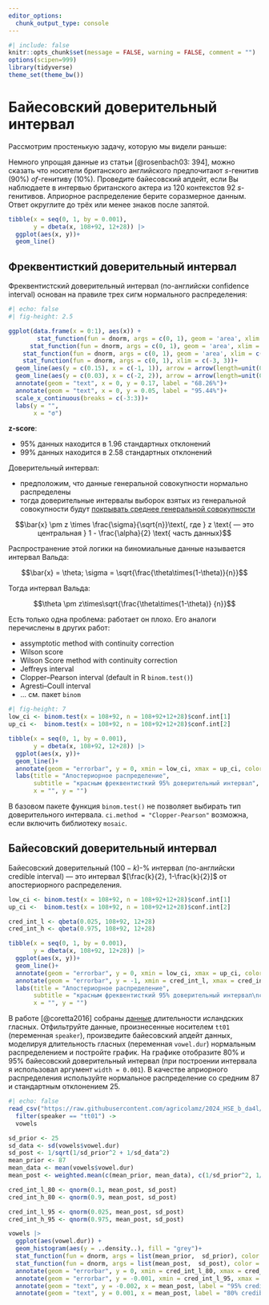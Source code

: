 ```yaml
---
editor_options: 
  chunk_output_type: console
---
```


```r
#| include: false
knitr::opts_chunk$set(message = FALSE, warning = FALSE, comment = "")
options(scipen=999)
library(tidyverse)
theme_set(theme_bw())
```

# Байесовский доверительный интервал
Рассмотрим простенькую задачу, которую мы видели раньше:

::: {.callout-note}
Немного упрощая данные из статьи [@rosenbach03: 394], можно сказать что носители британского английского предпочитают *s*-генитив (90%) *of*-генитиву (10%). Проведите байесовский апдейт, если Вы наблюдаете в интервью британского актера из 120 контекстов 92 *s*-генитивов. Априорное распределение берите соразмерное данным. Ответ округлите до трёх или менее знаков после запятой.
:::

```r
tibble(x = seq(0, 1, by = 0.001),
       y = dbeta(x, 108+92, 12+28)) |>
  ggplot(aes(x, y))+
  geom_line()
```

## Фреквентисткий доверительный интервал
Фреквентистский доверительный интервал (по-английски confidence interval) основан на правиле трех сигм нормального распределения:

```r
#| echo: false
#| fig-height: 2.5

ggplot(data.frame(x = 0:1), aes(x)) + 
        stat_function(fun = dnorm, args = c(0, 1), geom = 'area', xlim = c(-3, 3), fill = 'deepskyblue4') + 
      stat_function(fun = dnorm, args = c(0, 1), geom = 'area', xlim = c(-2, 2), fill = 'cadetblue') + 
    stat_function(fun = dnorm, args = c(0, 1), geom = 'area', xlim = c(-1, 1), fill = 'lightblue') + 
    stat_function(fun = dnorm, args = c(0, 1), xlim = c(-3, 3))+
  geom_line(aes(y = c(0.15), x = c(-1, 1)), arrow = arrow(length=unit(0.2,"cm"), ends="both", type = "closed"))+
  geom_line(aes(y = c(0.03), x = c(-2, 2)), arrow = arrow(length=unit(0.2,"cm"), ends="both", type = "closed"))+
  annotate(geom = "text", x = 0, y = 0.17, label = "68.26%")+
  annotate(geom = "text", x = 0, y = 0.05, label = "95.44%")+
  scale_x_continuous(breaks = c(-3:3))+
  labs(y = "",
       x = "σ")
```

**z-score**:

- 95% данных находится в 1.96 стандартных отклонений
- 99% данных находится в 2.58 стандартных отклонений

Доверительный интервал:

- предположим, что данные генеральной совокупности нормально распределены
- тогда доверительные интервалы выборок взятых из генеральной совокупности будут [покрывать среднее генеральной совокупности](https://rpsychologist.com/d3/CI/)

$$\bar{x} \pm z \times \frac{\sigma}{\sqrt{n}}\text{, где } z \text{ — это центральная } 1 - \frac{\alpha}{2} \text{ часть данных}$$

Распространение этой логики на биномиальные данные называется интервал Вальда:

$$\bar{x} = \theta; \sigma = \sqrt{\frac{\theta\times(1-\theta)}{n}}$$

Тогда интервал Вальда:

$$\theta \pm  z\times\sqrt{\frac{\theta\times(1-\theta)} {n}}$$

Есть только одна проблема: работает он плохо. Его аналоги перечислены в других работ:

- assymptotic method with continuity correction
- Wilson score
- Wilson Score method with continuity correction
- Jeffreys interval
- Clopper–Pearson interval (default in R `binom.test()`)
- Agresti–Coull interval
- ... см. пакет `binom`

```r
#| fig-height: 7
low_ci <- binom.test(x = 108+92, n = 108+92+12+28)$conf.int[1]
up_ci <-  binom.test(x = 108+92, n = 108+92+12+28)$conf.int[2]

tibble(x = seq(0, 1, by = 0.001),
       y = dbeta(x, 108+92, 12+28)) |>
  ggplot(aes(x, y))+
  geom_line()+
  annotate(geom = "errorbar", y = 0, xmin = low_ci, xmax = up_ci, color = "red")+
  labs(title = "Апостериорное распределение",
       subtitle = "красным фреквентисткий 95% доверительный интервал",
       x = "", y = "")
```

В базовом пакете функция `binom.test()` не позволяет выбирать тип доверительного интервала. `ci.method = "Clopper-Pearson"` возможна, если включить библиотеку `mosaic`. 

## Байесовский доверительный интервал

Байесовский доверительный $(100-k)$-% интервал (по-английски credible interval) --- это интервал $[\frac{k}{2}, 1-\frac{k}{2}]$ от апостериорного распределения.

```r
low_ci <- binom.test(x = 108+92, n = 108+92+12+28)$conf.int[1]
up_ci <-  binom.test(x = 108+92, n = 108+92+12+28)$conf.int[2]

cred_int_l <- qbeta(0.025, 108+92, 12+28)
cred_int_h <- qbeta(0.975, 108+92, 12+28)

tibble(x = seq(0, 1, by = 0.001),
       y = dbeta(x, 108+92, 12+28)) |>
  ggplot(aes(x, y))+
  geom_line()+
  annotate(geom = "errorbar", y = 0, xmin = low_ci, xmax = up_ci, color = "red")+
  annotate(geom = "errorbar", y = -1, xmin = cred_int_l, xmax = cred_int_h, color = "lightblue")+
  labs(title = "Апостериорное распределение",
       subtitle = "красным фреквентисткий 95% доверительный интервал\nсиним байесовский 95% доверительный интервал",
       x = "", y = "")
```

::: {.callout-note}
В работе [@coretta2016] собраны [данные](https://raw.githubusercontent.com/agricolamz/2024_da4l/master/data/Coretta_2017_icelandic.csv) длительности исландских гласных. Отфильтруйте данные, произнесенные носителем `tt01` (переменная `speaker`), произведите байесовский апдейт данных, моделируя  длительность гласных (переменная `vowel.dur`) нормальным распределением и постройте график. На графике отобразите 80% и 95% байесовский доверительный интервал (при построении интервала я использовал аргумент `width = 0.001`). В качестве априорного распределения используйте нормальное распределение со средним 87 и стандартным отклонением 25. 
:::

```r
#| echo: false
read_csv("https://raw.githubusercontent.com/agricolamz/2024_HSE_b_da4l/master/data/Coretta_2017_icelandic.csv") |> 
  filter(speaker == "tt01") ->
  vowels

sd_prior <- 25
sd_data <- sd(vowels$vowel.dur)
sd_post <- 1/sqrt(1/sd_prior^2 + 1/sd_data^2)
mean_prior <- 87
mean_data <- mean(vowels$vowel.dur)
mean_post <- weighted.mean(c(mean_prior, mean_data), c(1/sd_prior^2, 1/sd_data^2))

cred_int_l_80 <- qnorm(0.1, mean_post, sd_post)
cred_int_h_80 <- qnorm(0.9, mean_post, sd_post)

cred_int_l_95 <- qnorm(0.025, mean_post, sd_post)
cred_int_h_95 <- qnorm(0.975, mean_post, sd_post)

vowels |>
  ggplot(aes(vowel.dur)) +
  geom_histogram(aes(y = ..density..), fill = "grey")+
  stat_function(fun = dnorm, args = list(mean_prior,  sd_prior), color = "lightblue")+
  stat_function(fun = dnorm, args = list(mean_post,  sd_post), color = "red")+
  annotate(geom = "errorbar", y = 0, xmin = cred_int_l_80, xmax = cred_int_h_80, width = 0.001, size = 2)+
  annotate(geom = "errorbar", y = -0.001, xmin = cred_int_l_95, xmax = cred_int_h_95, width = 0.001, size = 2)+
  annotate(geom = "text", y = -0.002, x = mean_post, label = "95% credible interval")+
  annotate(geom = "text", y = 0.001, x = mean_post, label = "80% credible interval")
```
